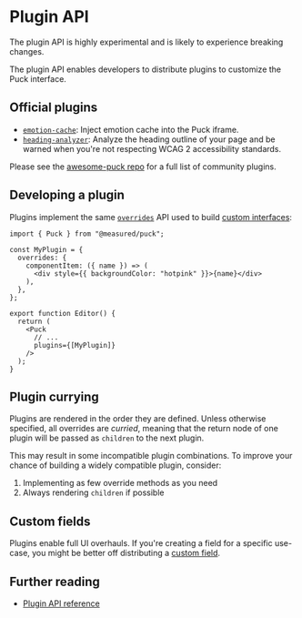 # Plugin API


<Callout>
  The plugin API is highly experimental and is likely to experience breaking
  changes.
</Callout>

The plugin API enables developers to distribute plugins to customize the Puck interface.

## Official plugins

- [`emotion-cache`](https://github.com/measuredco/puck/tree/main/packages/plugin-emotion-cache): Inject emotion cache into the Puck iframe.
- [`heading-analyzer`](https://github.com/measuredco/puck/tree/main/packages/plugin-heading-analyzer): Analyze the heading outline of your page and be warned when you're not respecting WCAG 2 accessibility standards.

Please see the [awesome-puck repo](https://github.com/measuredco/awesome-puck) for a full list of community plugins.

## Developing a plugin

Plugins implement the same [`overrides`](/docs/api-reference/overrides) API used to build [custom interfaces](custom-interfaces#ui-overrides):

```tsx showLineNumbers copy {3-9, 15}
import { Puck } from "@measured/puck";

const MyPlugin = {
  overrides: {
    componentItem: ({ name }) => (
      <div style={{ backgroundColor: "hotpink" }}>{name}</div>
    ),
  },
};

export function Editor() {
  return (
    <Puck
      // ...
      plugins={[MyPlugin]}
    />
  );
}
```

## Plugin currying

Plugins are rendered in the order they are defined. Unless otherwise specified, all overrides are _curried_, meaning that the return node of one plugin will be passed as `children` to the next plugin.

This may result in some incompatible plugin combinations. To improve your chance of building a widely compatible plugin, consider:

1. Implementing as few override methods as you need
2. Always rendering `children` if possible

## Custom fields

Plugins enable full UI overhauls. If you're creating a field for a specific use-case, you might be better off distributing a [custom field](custom-fields).

## Further reading

- [Plugin API reference](/docs/api-reference/plugin)
